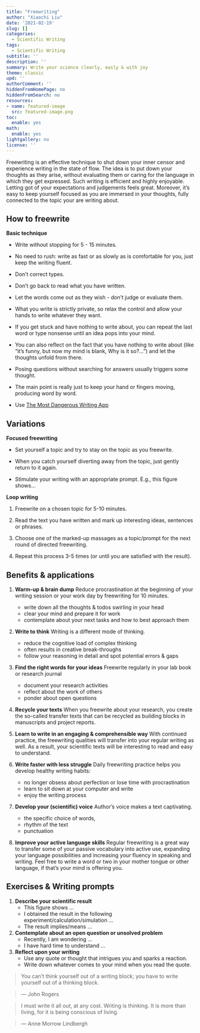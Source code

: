 ```yaml
---
title: "Freewriting"
author: "Xiaochi Liu"
date: '2021-02-19'
slug: []
categories: 
  - Scientific Writing
tags: 
  - Scientific Writing
subtitle: ''
description: ''
summary: Write your science clearly, easly & with joy
theme: classic
upd: ''
authorComment: ''
hiddenFromHomePage: no
hiddenFromSearch: no
resources:
- name: featured-image
  src: featured-image.png
toc:
  enable: yes
math:
  enable: yes
lightgallery: no
license: ''
---
```



Freewriting is an effective technique to shut down your inner censor and experience writing in the state of flow.
The idea is to put down your thoughts as they arise, without evaluating them or caring for the language in which they get expressed.
Such writing is efficient and highly enjoyable.
Letting got of your expectations and judgements feels great.
Moreover, it's easy to keep yourself focused as you are immersed in your thoughts, fully connected to the topic your are writing about.

<!-- Why is freewriting so powerful? The state of flow can only be achieved when we merge with the topic of our focus and let go of everything else. -->
<!-- It turns out this allows us to write extraordinary texts that are clear & vivid, easy to follow & understand. -->
<!-- Peter Elbow, the godfater of freewriting, made the following observations: -->

<!-- > If you want readers to breathe life into your writing so that they get a powerful experience from it, then you must breathe experience into your words as you write. -->
<!-- I don't know why it should be the case that if you experience what you are writing about - if you go to the bamboo - it increases the chances of the reader's experiencing the bamboo. -->
<!-- But that's the way it seems to work. -->




## How to freewrite

**Basic technique**

* Write without stopping for 5 - 15 minutes.

* No need to rush: write as fast or as slowly as is comfortable for you, just keep the writing fluent.

* Don't correct types.

* Don't go back to read what you have written.

* Let the words come out as they wish - don't judge or evaluate them.

* What you write is strictly private, so relax the control and allow your hands to write whatever they want.

* If you get stuck and have nothing to write about, you can repeat the last word or type nonsense until an idea pops into your mind.

* You can also reflect on the fact that you have nothing to write about (like "it's funny, but now my mind is blank, Why is it so?...") and let the thoughts unfold from there.

* Posing questions without searching for answers usually triggers some thought.

* The main point is really just to keep your hand or fingers moving, producing word by word.

* Use [The Most Dangerous Writing App](https://www.squibler.io/dangerous-writing-prompt-app)





## Variations

**Focused freewriting**

* Set yourself a topic and try to stay on the topic as you freewrite.

* When you catch yourself diverting away from the topic, just gently return to it again.

* Stimulate your writing with an appropriate prompt. E.g., this figure shows...


**Loop writing**

1. Freewrite on a chosen topic for 5-10 minutes.

2. Read the text you have written and mark up interesting ideas, sentences or phrases.

3. Choose one of the marked-up massages as a topic/prompt for the next round of directed freewriting.

4. Repeat this process 3-5 times (or until you are satisfied with the result). 






## Benefits & applications

1. **Warm-up & brain dump** Reduce procrastination at the beginning of your writing session or your work day by freewriting for 10 minutes.
    - write down all the thoughts & todos swirling in your head
    - clear your mind and prepare it for work
    - contemplate about your next tasks and how to best approach them
    
2. **Write to think** Writing is a different mode of thinking.
    - reduce the cognitive load of complex thinking
    - often results in creative break-throughs
    - follow your reasoning in detail and spot potential errors & gaps
    
3. **Find the right words for your ideas** Freewrite regularly in your lab book or research journal
    - document your research activities
    - reflect about the work of others
    - ponder about open questions

4. **Recycle your texts** When you freewrite about your research, you create the so-called transfer texts that can be recycled as building blocks in manuscripts and project reports.


5. **Learn to write in an engaging & comprehensible way** With continued practice, the freewriting qualities will transfer into your regular writing as well.
As a result, your scientific texts will be interesting to read and easy to understand.

6. **Write faster with less struggle** Daily freewriting practice helps you develop healthy writing habits:
    - no longer obsess about perfection or lose time with procrastination
    - learn to sit down at your computer and write
    - enjoy the writing process

7. **Develop your (scientific) voice** Author's voice makes a text captivating.
    - the specific choice of words,
    - rhythm of the text
    - punctuation
    
8. **Improve your active language skills** Regular freewriting is a great way to transfer some of your passive vocabulary into active use, expanding your language possibilities and increasing your fluency in speaking and writing. Feel free to write a word or two in your mother tongue or other language, if that's your mind is offering you.






## Exercises & Writing prompts

1. **Describe your scientific result**
    - This figure shows ...
    - I obtained the result in the following experiment/calculation/simulation ...
    - The result implies/means ...
    

2. **Contemplate about an open question or unsolved problem**
    - Recently, I am wondering ...
    - I have hard time to understand ...

3. **Reflect upon your writing**
    - Use any quote or thought that intrigues you and sparks a reaction.
    - Write down whatever comes to your mind when you read the quote.


> You can't think yourself out of a writing block; you have to write yourself out of a thinking block.

> --- John Rogers



> I must write it all out, at any cost.
Writing is thinking.
It is more than living, for it is being conscious of living.

> --- Anne Morrow Lindbergh

